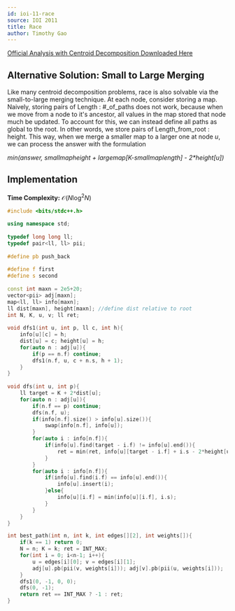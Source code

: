 ```yaml
---
id: ioi-11-race
source: IOI 2011
title: Race
author: Timothy Gao
---
```


[Official Analysis with Centroid Decomposition Downloaded Here](https://ioinformatics.org/page/ioi-2011/37)

## Alternative Solution: Small to Large Merging

Like many centroid decomposition problems, race is also solvable via the small-to-large merging technique. At each node, consider storing a map. Naively, storing pairs of Length : #_of_paths does not work, because when we move from a node to it's ancestor, all values in the map stored that node much be updated. To account for this, we can instead define all paths as global to the root. In other words, we store pairs of Length_from_root : height. This way, when we merge a smaller map to a larger one at node $u$, we can process the answer with the formulation 

$\textit{min(answer, smallmapheight + largemap[K-smallmaplength] - 2*height[u])}$


## Implementation

**Time Complexity:** $\mathcal{O}(N\log^2N)$


```cpp
#include <bits/stdc++.h>
 
using namespace std;
 
typedef long long ll;
typedef pair<ll, ll> pii;
 
#define pb push_back
 
#define f first
#define s second
 
const int maxn = 2e5+20;
vector<pii> adj[maxn];
map<ll, ll> info[maxn]; 
ll dist[maxn], height[maxn]; //define dist relative to root
int N, K, u, v; ll ret;
 
void dfs1(int u, int p, ll c, int h){
    info[u][c] = h; 
    dist[u] = c; height[u] = h;
    for(auto n : adj[u]){
        if(p == n.f) continue;
        dfs1(n.f, u, c + n.s, h + 1);
    }
}
 
void dfs(int u, int p){
    ll target = K + 2*dist[u];
    for(auto n : adj[u]){
        if(n.f == p) continue;
        dfs(n.f, u);
        if(info[n.f].size() > info[u].size()){
            swap(info[n.f], info[u]);
        }
        for(auto i : info[n.f]){
            if(info[u].find(target - i.f) != info[u].end()){
                ret = min(ret, info[u][target - i.f] + i.s - 2*height[u]);
            }
        }
        for(auto i : info[n.f]){
            if(info[u].find(i.f) == info[u].end()){
                info[u].insert(i);
            }else{
                info[u][i.f] = min(info[u][i.f], i.s);
            }
        }
    } 
}

int best_path(int n, int k, int edges[][2], int weights[]){
    if(k == 1) return 0;
    N = n; K = k; ret = INT_MAX;
    for(int i = 0; i<n-1; i++){
        u = edges[i][0]; v = edges[i][1];
        adj[u].pb(pii(v, weights[i])); adj[v].pb(pii(u, weights[i]));
    }
    dfs1(0, -1, 0, 0);
    dfs(0, -1);
    return ret == INT_MAX ? -1 : ret;
}
```